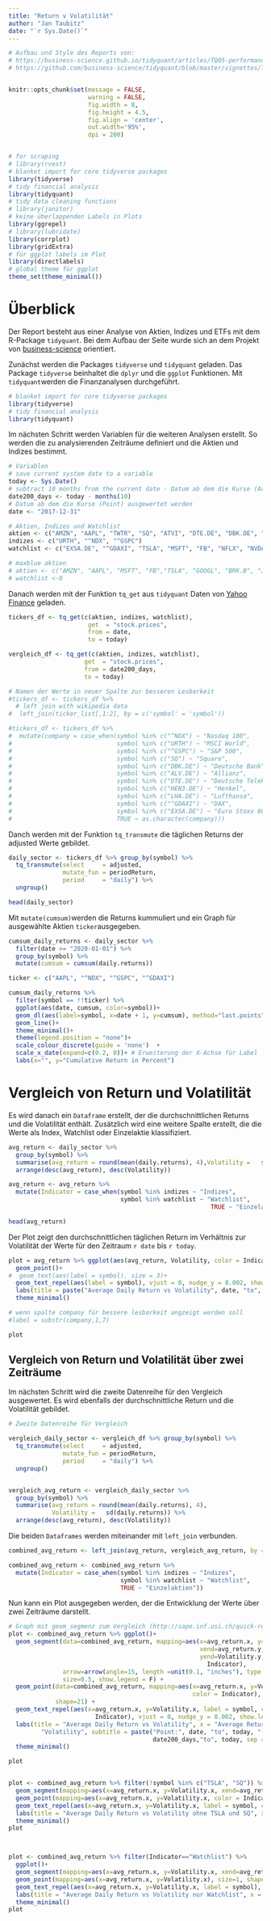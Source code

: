 ```yaml
---
title: "Return v Volatilität"
author: "Jan Taubitz"
date: "`r Sys.Date()`"
---
```




```r
# Aufbau und Style des Reports von: 
# https://business-science.github.io/tidyquant/articles/TQ05-performance-analysis-with-tidyquant.html
# https://github.com/business-science/tidyquant/blob/master/vignettes/TQ05-performance-analysis-with-tidyquant.Rmd


knitr::opts_chunk$set(message = FALSE,
                      warning = FALSE,
                      fig.width = 8, 
                      fig.height = 4.5,
                      fig.align = 'center',
                      out.width='95%', 
                      dpi = 200)


# for scraping
# library(rvest)
# blanket import for core tidyverse packages
library(tidyverse)
# tidy financial analysis 
library(tidyquant)
# tidy data cleaning functions
# library(janitor)
# keine überlappenden Labels in Plots
library(ggrepel)
# library(lubridate)
library(corrplot)
library(gridExtra)
# für ggplot labels im Plot
library(directlabels)
# global theme für ggplot
theme_set(theme_minimal())
```


# Überblick

Der Report besteht aus einer Analyse von Aktien, Indizes und ETFs mit dem R-Package `tidyquant`. Bei dem Aufbau der Seite wurde sich an dem Projekt von [business-science](https://github.com/business-science/tidyquant) orientiert. 

Zunächst werden die Packages `tidyverse` und `tidyquant` geladen. Das Package `tidyverse` beinhaltet die `dplyr` und die `ggplot` Funktionen. Mit `tidyquant`werden die Finanzanalysen durchgeführt.

```r
# blanket import for core tidyverse packages
library(tidyverse)
# tidy financial analysis 
library(tidyquant)
```

Im nächsten Schritt werden Variablen für die weiteren Analysen erstellt. So werden die zu analysierenden Zeiträume definiert und die Aktien und Indizes bestimmt. 

```r
# Variablen
# save current system date to a variable
today <- Sys.Date()
# subtract 10 months from the current date - Datum ab dem die Kurse (Arrow Head) ausgewertet werden
date200_days <- today - months(10)
# Datum ab dem die Kurse (Point) ausgewertet werden
date <- "2017-12-31"

# Aktien, Indizes und Watchlist
aktien <- c("AMZN", "AAPL", "TWTR", "SQ", "ATVI", "DTE.DE", "DBK.DE", "LHA.DE", "ALV.DE","HEN3.DE")
indizes <- c("URTH", "^NDX", "^GSPC")
watchlist <- c("EXSA.DE", "^GDAXI", "TSLA", "MSFT", "FB", "NFLX", "NVDA", "PYPL")
```

```r
# maxblue aktien
# aktien <- c("AMZN", "AAPL", "MSFT", "FB","TSLA", "GOOGL", "BRK.B", "JNJ", "MA", "PG", "V")
# watchlist <-0
```


Danach werden mit der Funktion `tq_get` aus `tidyquant` Daten von [Yahoo Finance](https://finance.yahoo.com) geladen. 

```r
tickers_df <- tq_get(c(aktien, indizes, watchlist),
                      get  = "stock.prices",
                      from = date,
                      to = today)

vergleich_df <- tq_get(c(aktien, indizes, watchlist),
                     get  = "stock.prices",
                     from = date200_days,
                     to = today)
```


```r
# Namen der Werte in neuer Spalte zur besseren Lesbarkeit
#tickers_df <- tickers_df %>% 
  # left join with wikipedia data
#  left_join(ticker_list[,1:2], by = c('symbol' = 'symbol'))

#tickers_df <- tickers_df %>%
#  mutate(company = case_when(symbol %in% c("^NDX") ~ "Nasdaq 100",
#                             symbol %in% c("URTH") ~ "MSCI World",
#                             symbol %in% c("^GSPC") ~ "S&P 500",
#                             symbol %in% c("SQ") ~ "Square",
#                             symbol %in% c("DBK.DE") ~ "Deutsche Bank",
#                             symbol %in% c("ALV.DE") ~ "Allianz",
#                             symbol %in% c("DTE.DE") ~ "Deutsche Telekom",
#                             symbol %in% c("HEN3.DE") ~ "Henkel",
#                             symbol %in% c("LHA.DE") ~ "Lufthansa",
#                             symbol %in% c("^GDAXI") ~ "DAX",
#                             symbol %in% c("EXSA.DE") ~ "Euro Stoxx 600",
#                             TRUE ~ as.character(company)))
```

Danch werden mit der Funktion `tq_transmute` die täglichen Returns der adjusted Werte gebildet.

```r
daily_sector <- tickers_df %>% group_by(symbol) %>% 
  tq_transmute(select     = adjusted, 
               mutate_fun = periodReturn, 
               period     = "daily") %>% 
  ungroup()

head(daily_sector)
```

Mit `mutate(cumsum)`werden die Returns kummuliert und ein Graph für ausgewählte Aktien `ticker`ausgegeben.

```r
cumsum_daily_returns <- daily_sector %>%
  filter(date >= "2020-01-01") %>%
  group_by(symbol) %>%
  mutate(cumsum = cumsum(daily.returns)) 

ticker <- c("AAPL", "^NDX", "^GSPC", "^GDAXI")

cumsum_daily_returns %>%
  filter(symbol == !!ticker) %>%
  ggplot(aes(date, cumsum, color=symbol))+
  geom_dl(aes(label=symbol, x=date + 1, y=cumsum), method="last.points")+
  geom_line()+
  theme_minimal()+
  theme(legend.position = "none")+
  scale_colour_discrete(guide = 'none')  +   
  scale_x_date(expand=c(0.2, 0))+ # Erweiterung der X-Achse für Label
  labs(x="", y="Cumulative Return in Percent")
```

# Vergleich von Return und Volatilität

Es wird danach ein `Dataframe` erstellt, der die durchschnittlichen Returns und die Volatilität enthält. Zusätzlich wird eine weitere Spalte erstellt, die die Werte als Index, Watchlist oder Einzelaktie klassifiziert.

```r
avg_return <- daily_sector %>% 
  group_by(symbol) %>%
  summarise(avg_return = round(mean(daily.returns), 4),Volatility =   sd(daily.returns)) %>%         
  arrange(desc(avg_return), desc(Volatility))

avg_return <- avg_return %>% 
  mutate(Indicator = case_when(symbol %in% indizes ~ "Indizes",
                               symbol %in% watchlist ~ "Watchlist",
                                                        TRUE ~ "Einzelaktien"))

head(avg_return)
```


Der Plot zeigt den durchschnittlichen täglichen Return im Verhältnis zur Volatilität der Werte für den Zeitraum `r date` bis `r today`.

```r
plot = avg_return %>% ggplot(aes(avg_return, Volatility, color = Indicator))+
  geom_point()+
#  geom_text(aes(label = symbol), size = 3)+
  geom_text_repel(aes(label = symbol), vjust = 0, nudge_y = 0.002, show.legend = F) +
  labs(title = paste("Average Daily Return vs Volatility", date, "to", today,  sep = " "), x = "Average Return", subtitle = "Data Source: Yahoo Finance")+
  theme_minimal()

# wenn spalte company für bessere lesbarkeit angzeigt werden soll
#label = substr(company,1,7)

plot
```

## Vergleich von Return und Volatilität über zwei Zeiträume

Im nächsten Schritt wird die zweite Datenreihe für den Vergleich ausgewertet. Es wird ebenfalls der durchschnittliche Return und die Volatilität gebildet.  

```r
# Zweite Datenreihe für Vergleich

vergleich_daily_sector <- vergleich_df %>% group_by(symbol) %>% 
  tq_transmute(select     = adjusted, 
               mutate_fun = periodReturn,
               period     = "daily") %>% 
  ungroup()


vergleich_avg_return <- vergleich_daily_sector %>% 
  group_by(symbol) %>%
  summarise(avg_return = round(mean(daily.returns), 4),
            Volatility =   sd(daily.returns)) %>%         
  arrange(desc(avg_return), desc(Volatility))
```

Die beiden `Dataframes` werden miteinander mit `left_join` verbunden.

```r
combined_avg_return <- left_join(avg_return, vergleich_avg_return, by = c("symbol"))

combined_avg_return <- combined_avg_return %>% 
  mutate(Indicator = case_when(symbol %in% indizes ~ "Indizes",
                               symbol %in% watchlist ~ "Watchlist",
                               TRUE ~ "Einzelaktien"))
```

Nun kann ein Plot ausgegeben werden, der die Entwicklung der Werte über zwei Zeiträume darstellt.

```r
# Graph mit geom_segmenz zum Vergleich (http://sape.inf.usi.ch/quick-reference/ggplot2/geom_segment)
plot <- combined_avg_return %>% ggplot()+
  geom_segment(data=combined_avg_return, mapping=aes(x=avg_return.x, y=Volatility.x,
                                                     xend=avg_return.y,
                                                     yend=Volatility.y, color =
                                                       Indicator),
               arrow=arrow(angle=15, length =unit(0.1, "inches"), type = "open"),
               size=0.5, show.legend = F) + 
  geom_point(data=combined_avg_return, mapping=aes(x=avg_return.x, y=Volatility.x,
                                                   color = Indicator), size=1,
             shape=21) +
  geom_text_repel(aes(x=avg_return.x, y=Volatility.x, label = symbol, color =
                        Indicator), vjust = 0, nudge_y = 0.002, show.legend = F) +
  labs(title = "Average Daily Return vs Volatility", x = "Average Return", y =
         "Volatility", subtitle = paste("Point:", date, "to", today, "-- Arrow Head:",
                                        date200_days,"to", today, sep = " "))+
  theme_minimal()

plot


plot <- combined_avg_return %>% filter(!symbol %in% c("TSLA", "SQ")) %>% ggplot()+
  geom_segment(mapping=aes(x=avg_return.x, y=Volatility.x, xend=avg_return.y, yend=Volatility.y, color = Indicator), arrow=arrow(angle=15, length =unit(0.1, "inches"), type = "open"), size=0.5, show.legend = F) + 
  geom_point(mapping=aes(x=avg_return.x, y=Volatility.x, color = Indicator), size=1, shape=21) +
  geom_text_repel(aes(x=avg_return.x, y=Volatility.x, label = symbol, color = Indicator), vjust = 0, nudge_y = 0.002, show.legend = F) +
  labs(title = "Average Daily Return vs Volatility ohne TSLA und SQ", x = "Average Return", y = "Volatility", subtitle = paste("Point:", date, "to", today, "-- Arrow Head:", date200_days,"to", today, sep = " "))+
  theme_minimal()
plot



plot <- combined_avg_return %>% filter(Indicator=="Watchlist") %>% 
  ggplot()+
  geom_segment(mapping=aes(x=avg_return.x, y=Volatility.x, xend=avg_return.y, yend=Volatility.y), arrow=arrow(angle=15, length =unit(0.1, "inches"), type = "open"), size=0.5, show.legend = F) + 
  geom_point(mapping=aes(x=avg_return.x, y=Volatility.x), size=1, shape=21) +
  geom_text_repel(aes(x=avg_return.x, y=Volatility.x, label = symbol), vjust = 0, nudge_y = 0.002, show.legend = F) +
  labs(title = "Average Daily Return vs Volatility nur Watchlist", x = "Average Return", y = "Volatility", subtitle = paste("Point:", date, "to", today, "-- Arrow Head:", date200_days,"to", today, sep = " "))+
  theme_minimal()
plot
```

